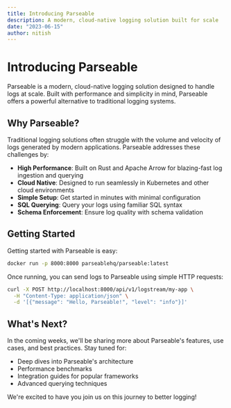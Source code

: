 ```yaml
---
title: Introducing Parseable
description: A modern, cloud-native logging solution built for scale
date: "2023-06-15"
author: nitish
---
```


# Introducing Parseable

Parseable is a modern, cloud-native logging solution designed to handle logs at scale. Built with performance and simplicity in mind, Parseable offers a powerful alternative to traditional logging systems.

## Why Parseable?

Traditional logging solutions often struggle with the volume and velocity of logs generated by modern applications. Parseable addresses these challenges by:

- **High Performance**: Built on Rust and Apache Arrow for blazing-fast log ingestion and querying
- **Cloud Native**: Designed to run seamlessly in Kubernetes and other cloud environments
- **Simple Setup**: Get started in minutes with minimal configuration
- **SQL Querying**: Query your logs using familiar SQL syntax
- **Schema Enforcement**: Ensure log quality with schema validation

## Getting Started

Getting started with Parseable is easy:

```bash
docker run -p 8000:8000 parseablehq/parseable:latest
```

Once running, you can send logs to Parseable using simple HTTP requests:

```bash
curl -X POST http://localhost:8000/api/v1/logstream/my-app \
  -H "Content-Type: application/json" \
  -d '[{"message": "Hello, Parseable!", "level": "info"}]'
```

## What's Next?

In the coming weeks, we'll be sharing more about Parseable's features, use cases, and best practices. Stay tuned for:

- Deep dives into Parseable's architecture
- Performance benchmarks
- Integration guides for popular frameworks
- Advanced querying techniques

We're excited to have you join us on this journey to better logging!
